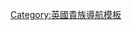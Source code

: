 {{Navbox
| name  = 李頓伯爵
| title = {{link-en|李頓伯爵|Earl of Lytton}}
| state = {{{state|autocollapse}}}
| bodyclass = hlist
| list1 =
* {{link-en|第一代李頓伯爵羅伯特·布爾沃-李頓|Robert Bulwer-Lytton, 1st Earl of Lytton|第一代伯爵亞瑟·李頓}}（1880年－1891年）
* [[第二代李頓伯爵維克多·布爾沃-李頓|第二代伯爵維克多·布爾沃-李頓]]（1891年－1947年）
* {{link-en|第三代李頓伯爵內維爾·布爾沃-李頓|Neville Bulwer-Lytton, 3rd Earl of Lytton|第三代伯爵內維爾·布爾沃-李頓}}（1947年－1951年）
* {{link-en|第四代李頓伯爵諾爾·李頓|Noel Lytton, 4th Earl of Lytton|第四代伯爵諾爾·李頓}}（1951年－1985年）
* {{link-en|第五代李頓伯爵約翰·李頓|John Lytton, 5th Earl of Lytton|第五代伯爵約翰·李頓}}（1985年至今）
}}<noinclude>
{{collapsible option}}
[[Category:英國貴族導航模板]]
</noinclude>